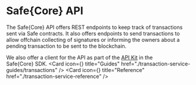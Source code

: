 
# Safe\{Core\} API

The Safe\{Core\} API offers REST endpoints to keep track of transactions sent via Safe contracts. It also offers endpoints to send transactions to allow offchain collecting of signatures or informing the owners about a pending transaction to be sent to the blockchain.

We also offer a client for the API as part of the [API Kit](../sdk/api-kit) in the Safe\{Core\} SDK.
<Cards>
  <Card icon={<Guides />} title="Guides" href="./transaction-service-guides/transactions" />
  <Card icon={<Reference />} title="Reference" href="./transaction-service-reference" />
</Cards>